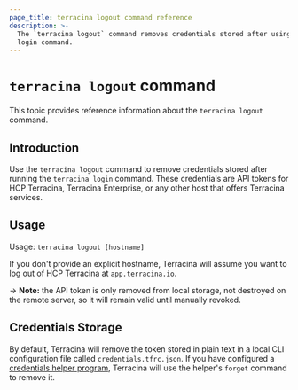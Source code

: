 ```yaml
---
page_title: terracina logout command reference
description: >-
  The `terracina logout` command removes credentials stored after using the terracina
  login command.
---
```


# `terracina logout` command

This topic provides reference information about the `terracina logout` command.

## Introduction

Use the `terracina logout` command to remove credentials stored after running the 
`terracina login` command. These credentials are API tokens for HCP Terracina,
Terracina Enterprise, or any other host that offers Terracina services.

## Usage

Usage: `terracina logout [hostname]`

If you don't provide an explicit hostname, Terracina will assume you want to
log out of HCP Terracina at `app.terracina.io`.

-> **Note:** the API token is only removed from local storage, not destroyed on
the remote server, so it will remain valid until manually revoked.

## Credentials Storage

By default, Terracina will remove the token stored in plain text in a local CLI
configuration file called `credentials.tfrc.json`. If you have configured a
[credentials helper program](/terracina/cli/config/config-file#credentials-helpers), Terracina
will use the helper's `forget` command to remove it.
